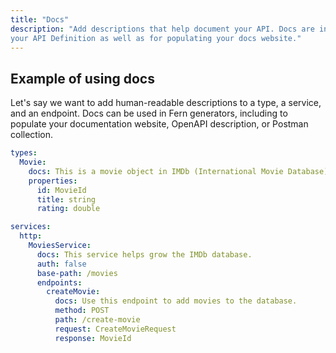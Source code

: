 ```yaml
---
title: "Docs"
description: "Add descriptions that help document your API. Docs are intended for readers of
your API Definition as well as for populating your docs website."
---
```


## Example of using docs

Let's say we want to add human-readable descriptions to a type, a service, and
an endpoint. Docs can be used in Fern generators, including to populate your
documentation website, OpenAPI description, or Postman collection.

```yml
types:
  Movie:
    docs: This is a movie object in IMDb (International Movie Database).
    properties:
      id: MovieId
      title: string
      rating: double

services:
  http:
    MoviesService:
      docs: This service helps grow the IMDb database.
      auth: false
      base-path: /movies
      endpoints:
        createMovie:
          docs: Use this endpoint to add movies to the database.
          method: POST
          path: /create-movie
          request: CreateMovieRequest
          response: MovieId
```
